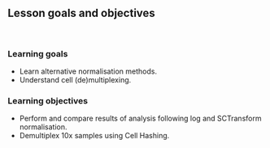 ## Lesson goals and objectives

<br>

### Learning goals

<!--
High-level "big picture" objectives of the learning process.
This should be no more than 3 bullet points.
-->

- Learn alternative normalisation methods. 
- Understand cell (de)multiplexing.

### Learning objectives

<!--
More concrete and measurable outputs.
This can range from 3 to 8 bullet points.
-->

- Perform and compare results of analysis following log and SCTransform normalisation. 
- Demultiplex 10x samples using Cell Hashing.
